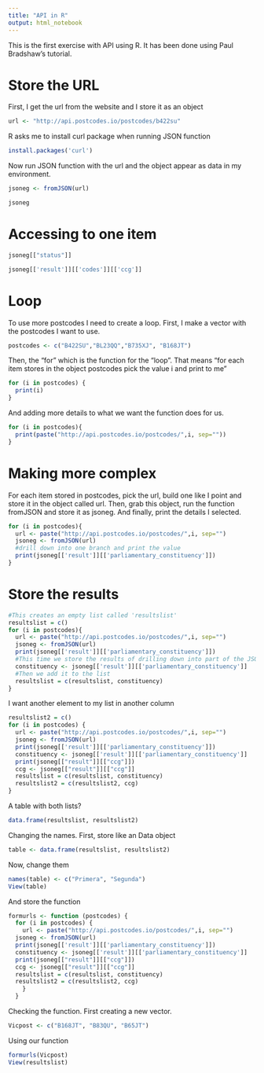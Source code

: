 ```yaml
---
title: "API in R"
output: html_notebook
---
```

This is the first exercise with API using R. It has been done using Paul Bradshaw's tutorial. 

# Store the URL
First, I get the url from the website and I store it as an object
```r
url <- "http://api.postcodes.io/postcodes/b422su"
```
R asks me to install curl package when running JSON function

```r
install.packages('curl')
```
Now run JSON function with the url and the object appear as data in my environment. 

```r
jsoneg <- fromJSON(url)
```

```r
jsoneg
```
# Accessing to one item
```r
jsoneg[["status"]]
```

```r
jsoneg[['result']][['codes']][['ccg']]
```

# Loop
To use more postcodes I need to create a loop. First, I make a vector with the postcodes I want to use.
```r
postcodes <- c("B422SU","BL23QQ","B735XJ", "B168JT")
```

Then, the "for" which is the function for the "loop". That means "for each item stores in the object postcodes pick the value i and print to me"
```r
for (i in postcodes) { 
  print(i)
}
```
And adding more details to what we want the function does for us. 
```r
for (i in postcodes){
  print(paste("http://api.postcodes.io/postcodes/",i, sep=""))
}
```
# Making more complex

For each item stored in postcodes, pick the url, build one like I point and store it in the object called url. Then, grab this object, run the function fromJSON and store it as jsoneg. And finally, print the details I selected. 
```r
for (i in postcodes){
  url <- paste("http://api.postcodes.io/postcodes/",i, sep="")
  jsoneg <- fromJSON(url)
  #drill down into one branch and print the value
  print(jsoneg[['result']][['parliamentary_constituency']])
}
```
# Store the results

```r
#This creates an empty list called 'resultslist'
resultslist = c()
for (i in postcodes){
  url <- paste("http://api.postcodes.io/postcodes/",i, sep="")
  jsoneg <- fromJSON(url)
  print(jsoneg[['result']][['parliamentary_constituency']])
  #This time we store the results of drilling down into part of the JSON
  constituency <- jsoneg[['result']][['parliamentary_constituency']]
  #Then we add it to the list
  resultslist = c(resultslist, constituency)
}
```

I want another element to my list in another column

```r
resultslist2 = c()
for (i in postcodes) {
  url <- paste("http://api.postcodes.io/postcodes/",i, sep="")
  jsoneg <- fromJSON(url)
  print(jsoneg[['result']][['parliamentary_constituency']])
  constituency <- jsoneg[['result']][['parliamentary_constituency']]
  print(jsoneg[["result"]][["ccg"]])
  ccg <- jsoneg[["result"]][["ccg"]]
  resultslist = c(resultslist, constituency)
  resultslist2 = c(resultslist2, ccg)
}
```

A table with both lists?

```r
data.frame(resultslist, resultslist2)
```

Changing the names. First, store like an Data object
```r
table <- data.frame(resultslist, resultslist2)
```
Now, change them
```r
names(table) <- c("Primera", "Segunda")
View(table)
```

And store the function

```r
formurls <- function (postcodes) {
  for (i in postcodes) {
    url <- paste("http://api.postcodes.io/postcodes/",i, sep="")
  jsoneg <- fromJSON(url)
  print(jsoneg[['result']][['parliamentary_constituency']])
  constituency <- jsoneg[['result']][['parliamentary_constituency']]
  print(jsoneg[["result"]][["ccg"]])
  ccg <- jsoneg[["result"]][["ccg"]]
  resultslist = c(resultslist, constituency)
  resultslist2 = c(resultslist2, ccg)
    }
  }
```
Checking the function. First creating a new vector.
```r
Vicpost <- c("B168JT", "B83QU", "B65JT")
```
Using our function
```r
formurls(Vicpost)
View(resultslist)

```

